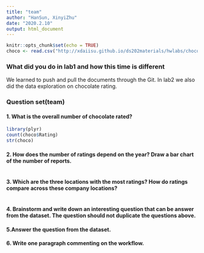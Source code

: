 ---
title: "team"
author: "HanSun, XinyiZhu"
date: "2020.2.10"
output: html_document
---

```{r setup, include=FALSE}
knitr::opts_chunk$set(echo = TRUE)
choco <- read.csv("http://xdaiisu.github.io/ds202materials/hwlabs/choco.csv")
```
### What did you do in lab1 and how this time is different
We learned to push and pull the documents through the Git. In lab2 we also did the data exploration on chocolate rating.

### Question set(team)
#### 1. What is the overall number of chocolate rated?
```{r}
library(plyr)
count(choco$Rating)
str(choco)
```
#### 2. How does the number of ratings depend on the year? Draw a bar chart of the number of reports.
```{r}

```
#### 3. Which are the three locations with the most ratings? How do ratings compare across these company locations?
```{r}

```
#### 4. Brainstorm and write down an interesting question that can be answer from the dataset. The question should not duplicate the questions above.

#### 5.Answer the question from the dataset.

#### 6. Write one paragraph commenting on the workflow.

